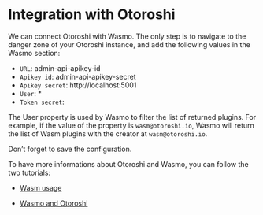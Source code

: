 # Integration with Otoroshi

We can connect Otoroshi with Wasmo. The only step is to navigate to the danger zone of your Otoroshi instance, 
and add the following values in the Wasmo section:

- `URL`: admin-api-apikey-id
- `Apikey id`: admin-api-apikey-secret
- `Apikey secret`: http://localhost:5001
- `User`: *
- `Token secret`:

The User property is used by Wasmo to filter the list of returned plugins. For example, 
if the value of the property is `wasm@otoroshi.io`, Wasmo will return the list of Wasm plugins with the creator at `wasm@otoroshi.io`.

Don’t forget to save the configuration.

To have more informations about Otoroshi and Wasmo, you can follow the two tutorials:

- [Wasm usage](https://maif.github.io/otoroshi/manual/how-to-s/wasm-usage.html)

- [Wasmo and Otoroshi](https://maif.github.io/otoroshi/manual/how-to-s/wasmo-installation.html)